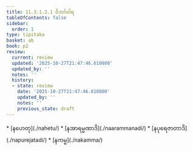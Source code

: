 ```yaml
---
title: 11.3.1.2.1 ဝိဘင်္ဂဝါရ
tableOfContents: false
sidebar:
  order: 1
type: tipitaka
basket: ab
book: p2
review:
  current: review
  updated: '2025-10-27T21:47:46.610800'
  updated_by: ''
  notes: ''
  history:
  - state: review
    date: '2025-10-27T21:47:46.610800'
    updated_by: ''
    notes: ''
    previous_state: draft
---
```



<ReviewStatus review={frontmatter.review} showDetails={true} />

<HypothesisAnnotation frontmatter={frontmatter} />

<DynamicBreadcrumb />



<TableOfContents book="p2" section="11.3.1.2.1">
* [နဟေတု](./nahetu/)
* [နအာရမ္မဏာဒိ](./naarammanadi/)
* [နပုရေဇာတာဒိ](./napurejatadi/)
* [နကမ္မ](./nakamma/)
</TableOfContents>